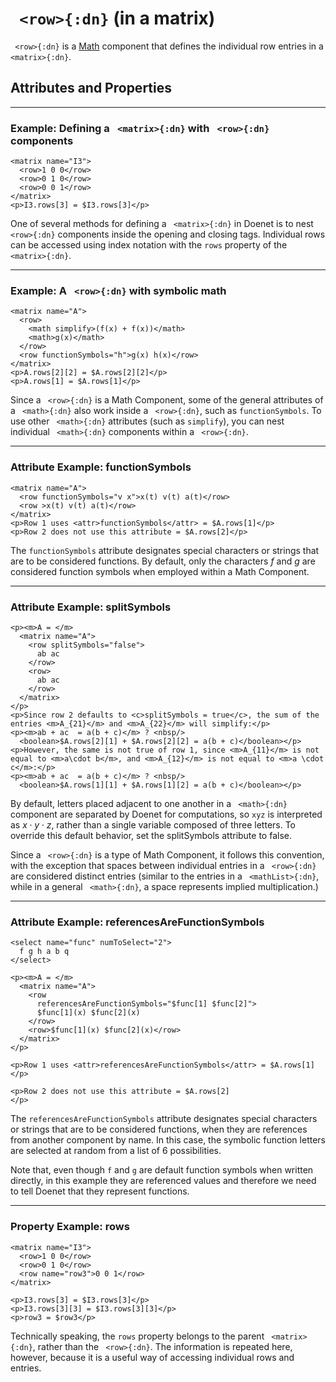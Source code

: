 


# ` <row>{:dn}` (in a matrix)

` <row>{:dn}` is a [Math](../document_structure/essentialConcepts#component-types)
component that defines the individual row entries in a ` <matrix>{:dn}`.

## Attributes and Properties 
 <AttrDisplay name='row'/> 
 <PropDisplay name='row'/>

---

### Example: Defining a ` <matrix>{:dn}` with ` <row>{:dn}` components


```doenet-editor-horiz
<matrix name="I3">
  <row>1 0 0</row>
  <row>0 1 0</row>
  <row>0 0 1</row>
</matrix>
<p>I3.rows[3] = $I3.rows[3]</p>
```



One of several methods for defining a ` <matrix>{:dn}` in Doenet is to nest ` <row>{:dn}` components inside the opening and closing tags. Individual rows can be accessed using index notation with the `rows` property of the ` <matrix>{:dn}`.



---

### Example: A ` <row>{:dn}` with symbolic math


```doenet-editor-horiz
<matrix name="A">
  <row>
    <math simplify>(f(x) + f(x))</math>
    <math>g(x)</math>
  </row>
  <row functionSymbols="h">g(x) h(x)</row>
</matrix>
<p>A.rows[2][2] = $A.rows[2][2]</p>
<p>A.rows[1] = $A.rows[1]</p>
```



Since a ` <row>{:dn}` is a Math Component, some of the general attributes of a ` <math>{:dn}` 
also work inside a ` <row>{:dn}`, such as `functionSymbols`. To use other ` <math>{:dn}` 
attributes (such as `simplify`), you can nest individual ` <math>{:dn}` components within a ` <row>{:dn}`.



---

### Attribute Example: functionSymbols


```doenet-editor-horiz
<matrix name="A">
  <row functionSymbols="v x">x(t) v(t) a(t)</row>
  <row >x(t) v(t) a(t)</row>
</matrix>
<p>Row 1 uses <attr>functionSymbols</attr> = $A.rows[1]</p>
<p>Row 2 does not use this attribute = $A.rows[2]</p>
```



The `functionSymbols` attribute designates special characters or strings that are to be considered functions. By default, only the characters $f$ and $g$ are considered function symbols when employed within a Math Component.



---

### Attribute Example: splitSymbols


```doenet-editor-horiz
<p><m>A = </m>
  <matrix name="A">
    <row splitSymbols="false">
      ab ac
    </row>
    <row>
      ab ac
    </row>    
  </matrix>
</p>
<p>Since row 2 defaults to <c>splitSymbols = true</c>, the sum of the entries <m>A_{21}</m> and <m>A_{22}</m> will simplify:</p>
<p><m>ab + ac  = a(b + c)</m> ? <nbsp/>
  <boolean>$A.rows[2][1] + $A.rows[2][2] = a(b + c)</boolean></p>
<p>However, the same is not true of row 1, since <m>A_{11}</m> is not equal to <m>a\cdot b</m>, and <m>A_{12}</m> is not equal to <m>a \cdot c</m>:</p>
<p><m>ab + ac  = a(b + c)</m> ? <nbsp/>
  <boolean>$A.rows[1][1] + $A.rows[1][2] = a(b + c)</boolean></p>
```



By default, letters placed adjacent to one another in a ` <math>{:dn}` component are separated by Doenet for computations, so `xyz` is interpreted as $x \cdot y \cdot z$, rather than a single variable composed of three letters. To override this default behavior, set the splitSymbols attribute to false.


Since a ` <row>{:dn}` is a type of Math Component, it follows this convention, with the exception that spaces between individual entries in a ` <row>{:dn}` are considered distinct entries (similar to the entries in a ` <mathList>{:dn}`, while in a general ` <math>{:dn}`, a space represents implied multiplication.)



---

### Attribute Example: referencesAreFunctionSymbols


```doenet-editor-horiz
<select name="func" numToSelect="2">
  f g h a b q
</select>

<p><m>A = </m>
  <matrix name="A">
    <row 
      referencesAreFunctionSymbols="$func[1] $func[2]">
      $func[1](x) $func[2](x)
    </row>
    <row>$func[1](x) $func[2](x)</row>
  </matrix>
</p>

<p>Row 1 uses <attr>referencesAreFunctionSymbols</attr> = $A.rows[1]
</p>
    
<p>Row 2 does not use this attribute = $A.rows[2]
</p>
```



The `referencesAreFunctionSymbols` attribute designates special characters or strings 
that are to be considered functions, when they are references from another component by 
name. In this case, the symbolic function letters are selected at random from a list of 
6 possibilities.


Note that, even though `f` and `g` are default function symbols when written directly, in 
this example they are referenced values and therefore we need to tell Doenet that they 
represent functions.



---

### Property Example: rows


```doenet-editor-horiz
<matrix name="I3">
  <row>1 0 0</row>
  <row>0 1 0</row>
  <row name="row3">0 0 1</row>
</matrix>

<p>I3.rows[3] = $I3.rows[3]</p>
<p>I3.rows[3][3] = $I3.rows[3][3]</p>
<p>row3 = $row3</p>
```



Technically speaking, the `rows` property belongs to the parent ` <matrix>{:dn}`, rather than 
the ` <row>{:dn}`. The information is repeated here, however, because it is a useful way 
of accessing individual rows and entries.

